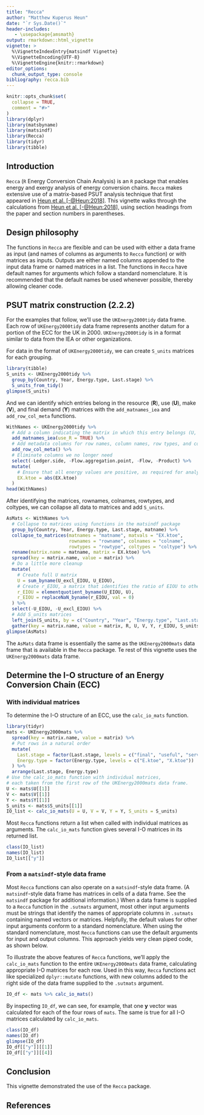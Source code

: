 ```yaml
---
title: "Recca"
author: "Matthew Kuperus Heun"
date: "`r Sys.Date()`"
header-includes:
   - \usepackage{amsmath}
output: rmarkdown::html_vignette
vignette: >
  %\VignetteIndexEntry{matsindf Vignette}
  %\VignetteEncoding{UTF-8}
  %\VignetteEngine{knitr::rmarkdown}
editor_options: 
  chunk_output_type: console
bibliography: recca.bib
---
```


```r
knitr::opts_chunk$set(
  collapse = TRUE,
  comment = "#>"
)
library(dplyr)
library(matsbyname)
library(matsindf)
library(Recca)
library(tidyr)
library(tibble)
```

<!-- Establish some helpful LaTeX shortcuts for equations -->
\newcommand{\transpose}[1]{#1^\mathrm{T}}
\newcommand{\inverse}[1]{#1^{\mathrm{-}1}}
\newcommand{\mat}[1]{\mathbf{#1}}
\newcommand{\colvec}[1]{\mathbf{#1}}
\newcommand{\rowvec}[1]{\transpose{\colvec{#1}}}
\newcommand{\inversetranspose}[1]{\transpose{\left( \inverse{\mat{#1}} \right)}}
\newcommand{\transposeinverse}[1]{\inverse{\left( \transpose{\mat{#1}} \right)}}
\newcommand{\hatinv}[1]{\inverse{\widehat{#1}}}

## Introduction

`Recca` (`R` Energy Conversion Chain Analysis)
is an `R` package that enables
energy and exergy analysis of energy conversion chains.
`Recca` makes extensive use of a matrix-based PSUT analysis technique
that first appeared in 
[Heun et al. [-@Heun:2018]](https://doi.org/10.1016/j.apenergy.2018.05.109).
This vignette walks through the calculations from [Heun et al. [-@Heun:2018]](https://doi.org/10.1016/j.apenergy.2018.05.109),
using section headings from the paper and section numbers in parentheses.


## Design philosophy

The functions in `Recca` are flexible and can be used with either a data frame as input
(and names of columns as arguments to `Recca` function) or with matrices as inputs.
Outputs are either named columns appended to the input data frame or named matrices in a list.
The functions in `Recca` have default names for arguments which follow a standard nomenclature.
It is recommended that the default names be used whenever possible, 
thereby allowing cleaner code.


## PSUT matrix construction (2.2.2)

For the examples that follow, we'll use the `UKEnergy2000tidy` data frame.
Each row of `UKEnergy2000tidy` data frame represents 
another datum for a portion of the ECC for the UK in 2000.
`UKEnergy2000tidy` is in a format similar to data from the IEA or other organizations.

For data in the format of `UKEnergy2000tidy`, 
we can create `S_units` matrices for each grouping.

```r
library(tibble)
S_units <- UKEnergy2000tidy %>%
  group_by(Country, Year, Energy.type, Last.stage) %>%
  S_units_from_tidy()
glimpse(S_units)
```

And we can identify which entries belong in the
resource ($\mat{R}$), use ($\mat{U}$), make ($\mat{V}$), and
final demand ($\mat{Y}$) matrices 
with the `add_matnames_iea` and `add_row_col_meta` functions.

```r
WithNames <- UKEnergy2000tidy %>%
  # Add a column indicating the matrix in which this entry belongs (U, V, or Y).
  add_matnames_iea(use_R = TRUE) %>%
  # Add metadata columns for row names, column names, row types, and column types.
  add_row_col_meta() %>% 
  # Eliminate columns we no longer need
  select(-Ledger.side, -Flow.aggregation.point, -Flow, -Product) %>%
  mutate(
    # Ensure that all energy values are positive, as required for analysis.
    EX.ktoe = abs(EX.ktoe)
  )
head(WithNames)
```

After identifying the matrices, rownames, colnames, rowtypes, and coltypes, 
we can collapse all data to matrices and add `S_units`.

```r
AsMats <- WithNames %>%
  # Collapse to matrices using functions in the matsindf package
  group_by(Country, Year, Energy.type, Last.stage, matname) %>%
  collapse_to_matrices(matnames = "matname", matvals = "EX.ktoe",
                       rownames = "rowname", colnames = "colname",
                       rowtypes = "rowtype", coltypes = "coltype") %>%
  rename(matrix.name = matname, matrix = EX.ktoe) %>%
  spread(key = matrix.name, value = matrix) %>%
  # Do a little more cleanup
  mutate(
    # Create full U matrix
    U = sum_byname(U_excl_EIOU, U_EIOU),
    # Create r_EIOU, a matrix that identifies the ratio of EIOU to other energy consumed.
    r_EIOU = elementquotient_byname(U_EIOU, U),
    r_EIOU = replaceNaN_byname(r_EIOU, val = 0)
  ) %>%
  select(-U_EIOU, -U_excl_EIOU) %>%
  # Add S_units matrices
  left_join(S_units, by = c("Country", "Year", "Energy.type", "Last.stage")) %>%
  gather(key = matrix.name, value = matrix, R, U, V, Y, r_EIOU, S_units)
glimpse(AsMats)
```

The `AsMats` data frame is essentially the same as the `UKEnergy2000mats` data frame
that is available in the `Recca` package.
Te rest of this vignette uses the `UKEnergy2000mats` data frame.




## Determine the I-O structure of an Energy Conversion Chain (ECC)

### With individual matrices

To determine the I-O structure of an ECC, use the `calc_io_mats` function.

```r
library(tidyr)
mats <- UKEnergy2000mats %>% 
  spread(key = matrix.name, value = matrix) %>% 
  # Put rows in a natural order
  mutate(
    Last.stage = factor(Last.stage, levels = c("final", "useful", "services")),
    Energy.type = factor(Energy.type, levels = c("E.ktoe", "X.ktoe"))
  ) %>% 
  arrange(Last.stage, Energy.type) 
# Use the calc_io_mats function with individual matrices, 
# each taken from the first row of the UKEnergy2000mats data frame.
U <- mats$U[[1]]
V <- mats$V[[1]]
Y <- mats$Y[[1]]
S_units <- mats$S_units[[1]]
IO_list <- calc_io_mats(U = U, V = V, Y = Y, S_units = S_units)
```

Most `Recca` functions return a list when called with individual matrices as arguments.
The `calc_io_mats` function gives several I-O matrices in its returned list.

```r
class(IO_list)
names(IO_list)
IO_list[["y"]]
```

### From a `matsindf`-style data frame

Most `Recca` functions can also operate on a `matsindf`-style data frame.
(A `matsindf`-style data frame has matrices in cells of a data frame.
See the `matsindf` package for additional information.)
When a data frame is supplied to a `Recca` function in the `.sutmats` argument, 
most other input arguments must be strings 
that identify the names of appropriate columns in `.sutmats` containing 
named vectors or matrices.
Helpfully, the default values for other input arguments conform to a standard nomenclature.
When using the standard nomenclature, 
most `Recca` functions can use the default arguments
for input and output columns.
This approach yields very clean piped code, as shown below.

To illustrate the above features of `Recca` functions, 
we'll apply the `calc_io_mats` function to the entire `UKEnergy2000mats` data frame, 
calculating appropriate I-O matrices for each row.
Used in this way, `Recca` functions act like specialized `dplyr::mutate` functions,
with new columns added to the right side of the data frame supplied to the `.sutmats` argument.

```r
IO_df <- mats %>% calc_io_mats()
```

By inspecting `IO_df`, we can see, for example, 
that one $\colvec{y}$ vector was calculated for 
each of the four rows of `mats`.
The same is true for all I-O matrices calculated by `calc_io_mats`.

```r
class(IO_df)
names(IO_df)
glimpse(IO_df)
IO_df[["y"]][[1]]
IO_df[["y"]][[4]]
```






## Conclusion

This vignette demonstrated the use of the `Recca` package. 


## References

